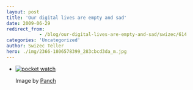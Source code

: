 ```yaml
---
layout: post
title: 'Our digital lives are empty and sad'
date: 2009-06-29
redirect_from: 
            - /blog/our-digital-lives-are-empty-and-sad/swizec/614
categories: 'Uncategorized'
author: Swizec Teller
hero: ./img/2366-1806578399_283cbcd3da_m.jpg
---
```

- [![pocket watch](./img/2366-1806578399_283cbcd3da_m.jpg "pocket watch")](http://www.flickr.com/photos/8549467@N06/1806578399)

  Image by [Panch](http://www.flickr.com/photos/8549467@N06/1806578399)